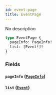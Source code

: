 ```yaml
---
id: event-page
title: EventPage
---
```


No description

```graphql
type EventPage {
  pageInfo: PageInfo!
  list: [Event!]!
}
```

### Fields

#### `pageInfo` ([`PageInfo`](/V1/cyberconnect-api/reference/objects/page-info))

#### `list` ([`Event`](/V1/cyberconnect-api/reference/interfaces/event))
